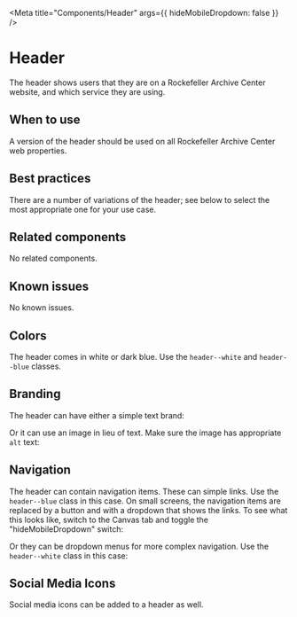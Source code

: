 
<Meta title="Components/Header"
args={{
    hideMobileDropdown: false
  }} />

# Header

The header shows users that they are on a Rockefeller Archive Center website,
and which service they are using.

## When to use

A version of the header should be used on all Rockefeller Archive Center web properties.

## Best practices

There are a number of variations of the header; see below to select the most
appropriate one for your use case.

## Related components

No related components.

## Known issues

No known issues.

## Colors

The header comes in white or dark blue. Use the `header--white` and `header--blue`
classes.

<Story story={stories.colors} />

## Branding

The header can have either a simple text brand:

<Story story={stories.withTextBrand} />

Or it can use an image in lieu of text. Make sure the image has appropriate `alt` text:

<Story story={stories.withImageBrand} />

## Navigation

The header can contain navigation items. These can simple links. Use the `header--blue`
class in this case. On small screens, the navigation items are replaced by a button and
with a dropdown that shows the links. To see what this looks like, switch to the Canvas 
tab and toggle the "hideMobileDropdown" switch:

<Story story={stories.withNavItems} />

Or they can be dropdown menus for more complex navigation. Use the `header--white`
class in this case:

<Story story={stories.withDropdownItems} />

## Social Media Icons

Social media icons can be added to a header as well.

<Story story={stories.withSocialIcons} />
